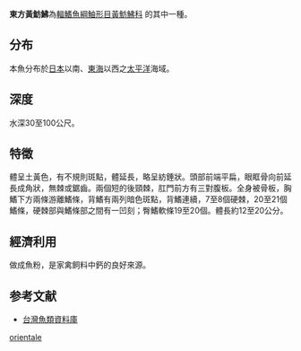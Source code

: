 {{Speciesbox
| name = 東方黃魴鮄
| status = NE
| status_system = iucn3.1
| trend = unknow
| genus = Peristedion
| authority = Temminck & Schlegel, 1843
}}

'''東方黃魴鮄'''為[[輻鰭魚綱|輻鰭魚綱]][[鮋形目|鮋形目]][[黃魴鮄科|黃魴鮄科]] 的其中一種。

==分布==
本魚分布於[[日本|日本]]以南、[[東海|東海]]以西之[[太平洋|太平洋]]海域。

==深度==
水深30至100公尺。

==特徵==
體呈土黃色，有不規則斑點，體延長，略呈紡錘狀。頭部前端平扁，眼眶骨向前延長成角狀，無棘或鋸齒。兩個短的後頸棘，肛門前方有三對腹板。全身被骨板，胸鰭下方兩條游離鰭條，背鰭有兩列暗色斑點，背鰭連續，7至8個硬棘，20至21個鰭條，硬棘部與鰭條部之間有一凹刻；臀鰭軟條19至20個。體長約12至20公分。

==經濟利用==
做成魚粉，是家禽飼料中鈣的良好來源。

==参考文献==
*[http://fishdb.sinica.edu.tw/ 台灣魚類資料庫] {{Wayback|url=http://fishdb.sinica.edu.tw/ |date=20160304193340 }}
{{Taxonbar|from=Q5673227}}

[[Category:黃魴鮄屬|orientale]]